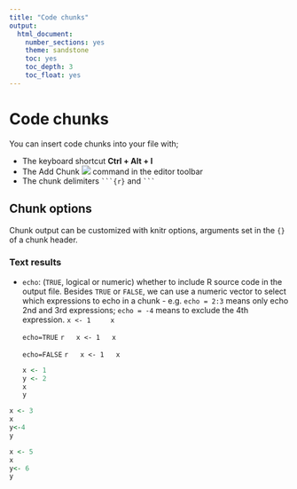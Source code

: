 ```yaml
---
title: "Code chunks"
output:
  html_document:
    number_sections: yes
    theme: sandstone
    toc: yes
    toc_depth: 3
    toc_float: yes
---
```


# Code chunks
You can insert code chunks into your file with;

* The keyboard shortcut **Ctrl + Alt + I**
* The Add Chunk ![](Images/notebook-insert-chunk.png) command in the editor toolbar
* The chunk delimiters ` ```{r} ` and ` ``` `

## Chunk options
Chunk output can be customized with knitr options, arguments set in the `{}` of a chunk header.

### Text results

* `echo`: (`TRUE`, logical or numeric) whether to include R source code in the output file. Besides `TRUE` or `FALSE`, we can use a numeric vector to select which expressions to echo in a chunk - e.g. `echo = 2:3` means only echo 2nd and 3rd expressions; `echo = -4` means to exclude the 4th expression.
    ```
    x <- 1
    x
    ```
    
    `echo=TRUE`
    ```r
    x <- 1
    x
    ```
    
    `echo=FALSE`
    ```r
    x <- 1
    x
    ```

    
    ```r
    x <- 1
    y <- 2
    x
    y
    ```




```r
x <- 3
x
y<-4
y
```

```r
x <- 5
x
y<- 6
y
```


